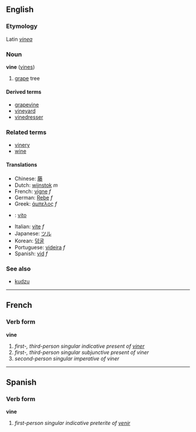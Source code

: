 ==English==
===Etymology===
Latin ''[[vinea]]''
===Noun===
'''vine''' ([[vines]])

# [[grape]] tree

====Derived terms====
*[[grapevine]]
*[[vineyard]]
*[[vinedresser]]

===Related terms===
*[[vinery]]
*[[wine]]

====Translations====
*Chinese: [[藤]]
*Dutch: [[wijnstok]] ''m''
*French: [[vigne]] ''f''
*German: [[Rebe]] ''f''
*Greek: [[άμπελος]] ''f''
* {{io}} : [[vito]]
*Italian: [[vite]] ''f''
*Japanese: [[ツル]]
*Korean: [[덩굴]]
*Portuguese: [[videira]] ''f''
*Spanish: [[vid]] ''f''

===See also===
*[[kudzu]]

----

==French==
===Verb form===
'''vine'''

# ''first-, third-person singular indicative present of [[viner]]''
# ''first-, third-person singular subjunctive present of viner''
# ''second-person singular imperative of viner''

----

==Spanish==
===Verb form===
'''vine'''

# ''first-person singular indicative preterite of [[venir]]''